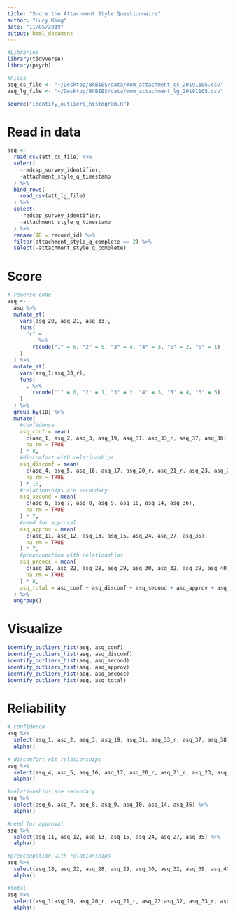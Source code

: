 ```yaml
---
title: "Score the Attachment Style Questionnaire"
author: "Lucy King"
date: "11/05/2019"
output: html_document
---
```


```r
#Libraries
library(tidyverse)
library(psych)

#Files
asq_cs_file <- "~/Desktop/BABIES/data/mom_attachment_cs_20191105.csv"
asq_lg_file <- "~/Desktop/BABIES/data/mom_attachment_lg_20191105.csv"

source("identify_outliers_histogram.R")
```

# Read in data
```r
asq <-
  read_csv(att_cs_file) %>% 
  select(
    -redcap_survey_identifier,
    -attachment_style_q_timestamp
  ) %>% 
  bind_rows(
    read_csv(att_lg_file)
  ) %>% 
  select(
    -redcap_survey_identifier,
    -attachment_style_q_timestamp
  ) %>% 
  rename(ID = record_id) %>% 
  filter(attachment_style_q_complete == 2) %>% 
  select(-attachment_style_q_complete)
```

# Score 
```r
# reverse code
asq <-
  asq %>% 
  mutate_at(
    vars(asq_20, asq_21, asq_33),
    funs(
      "r" =
        . %>% 
        recode("1" = 6, "2" = 5, "3" = 4, "4" = 3, "5" = 2, "6" = 1)
    )
  ) %>% 
  mutate_at(
    vars(asq_1:asq_33_r),
    funs(
      . %>%
        recode("1" = 0, "2" = 1, "3" = 2, "4" = 3, "5" = 4, "6" = 5)
    )
  ) %>% 
  group_by(ID) %>% 
  mutate(
    #confidence
    asq_conf = mean(
      c(asq_1, asq_2, asq_3, asq_19, asq_31, asq_33_r, asq_37, asq_38),
      na.rm = TRUE
    ) * 8,
    #discomfort with relationships
    asq_discomf = mean(
      c(asq_4, asq_5, asq_16, asq_17, asq_20_r, asq_21_r, asq_23, asq_25, asq_26, asq_3),
      na.rm = TRUE
    ) * 10,
    #relationships are secondary
    asq_second = mean(
      c(asq_6, asq_7, asq_8, asq_9, asq_10, asq_14, asq_36),
      na.rm = TRUE
    ) * 7,
    #need for approval
    asq_approv = mean(
      c(asq_11, asq_12, asq_13, asq_15, asq_24, asq_27, asq_35),
      na.rm = TRUE
    ) * 7,
    #preoccupation with relationships
    asq_preocc = mean(
      c(asq_18, asq_22, asq_28, asq_29, asq_30, asq_32, asq_39, asq_40),
      na.rm = TRUE
    ) * 8,
    asq_total = asq_conf + asq_discomf + asq_second + asq_approv + asq_preocc
  ) %>% 
  ungroup()
```

# Visualize
```r
identify_outliers_hist(asq, asq_conf)
identify_outliers_hist(asq, asq_discomf)
identify_outliers_hist(asq, asq_second)
identify_outliers_hist(asq, asq_approv)
identify_outliers_hist(asq, asq_preocc)
identify_outliers_hist(asq, asq_total)
```

# Reliability
```r
# confidence 
asq %>% 
  select(asq_1, asq_2, asq_3, asq_19, asq_31, asq_33_r, asq_37, asq_38) %>% 
  alpha()
 
# discomfort wit relationships  
asq %>% 
  select(asq_4, asq_5, asq_16, asq_17, asq_20_r, asq_21_r, asq_23, asq_25, asq_26, asq_3) %>% 
  alpha()

#relationships are secondary
asq %>% 
  select(asq_6, asq_7, asq_8, asq_9, asq_10, asq_14, asq_36) %>% 
  alpha()

#need for approval
asq %>% 
  select(asq_11, asq_12, asq_13, asq_15, asq_24, asq_27, asq_35) %>% 
  alpha()

#preoccupation with relationships
asq %>% 
  select(asq_18, asq_22, asq_28, asq_29, asq_30, asq_32, asq_39, asq_40) %>% 
  alpha()

#total
asq %>% 
  select(asq_1:asq_19, asq_20_r, asq_21_r, asq_22:asq_32, asq_33_r, asq_34:asq_40) %>% 
  alpha()
```
